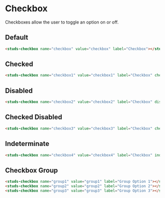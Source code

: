 # Checkbox

Checkboxes allow the user to toggle an option on or off.

## Default

<studs-checkbox name="checkbox" value="checkbox" label="Checkbox"></studs-checkbox>

```html
<studs-checkbox name="checkbox" value="checkbox" label="Checkbox"></studs-checkbox>
```

## Checked

<studs-checkbox name="checkbox1" value="checkbox1" label="Checkbox" checked=""></studs-checkbox>

```html
<studs-checkbox name="checkbox1" value="checkbox1" label="Checkbox" checked=""></studs-checkbox>
```


## Disabled

<studs-checkbox name="checkbox2" value="checkbox2" label="Checkbox" disabled=""></studs-checkbox>

```html
<studs-checkbox name="checkbox2" value="checkbox2" label="Checkbox" disabled=""></studs-checkbox>
```


## Checked Disabled

<studs-checkbox name="checkbox3" value="checkbox3" label="Checkbox" checked="" disabled=""></studs-checkbox>

```html
<studs-checkbox name="checkbox3" value="checkbox3" label="Checkbox" checked="" disabled=""></studs-checkbox>
```


## Indeterminate

<studs-checkbox name="checkbox4" value="checkbox4" label="Checkbox" indeterminate=""></studs-checkbox>

```html
<studs-checkbox name="checkbox4" value="checkbox4" label="Checkbox" indeterminate=""></studs-checkbox>
```

## Checkbox Group

<studs-checkbox name="group1" value="group1" label="Group Option 1"></studs-checkbox>
<studs-checkbox name="group2" value="group2" label="Group Option 2"></studs-checkbox>
<studs-checkbox name="group3" value="group3" label="Group Option 3"></studs-checkbox>

```html
<studs-checkbox name="group1" value="group1" label="Group Option 1"></studs-checkbox>
<studs-checkbox name="group2" value="group2" label="Group Option 2"></studs-checkbox>
<studs-checkbox name="group3" value="group3" label="Group Option 3"></studs-checkbox>
```
